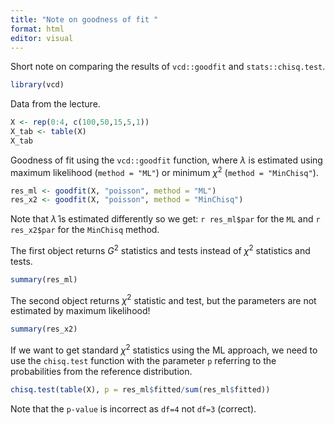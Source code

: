 ```yaml
---
title: "Note on goodness of fit "
format: html
editor: visual
---
```


Short note on comparing the results of `vcd::goodfit` and `stats::chisq.test`.

```r
library(vcd)
```

Data from the lecture. 

```r
X <- rep(0:4, c(100,50,15,5,1))
X_tab <- table(X)
X_tab
```

Goodness of fit using the `vcd::goodfit` function, where $\lambda$ is estimated using maximum likelihood (`method = "ML"`) or minimum $\chi^2$ (`method = "MinChisq"`). 

```r
res_ml <- goodfit(X, "poisson", method = "ML")
res_x2 <- goodfit(X, "poisson", method = "MinChisq")
```

Note that $\hat{\lambda}$ is estimated differently so we get: `r res_ml$par` for the `ML` and `r res_x2$par` for the `MinChisq` method. 

The first object returns $G^2$ statistics and tests instead of $\chi^2$ statistics and tests.

```r
summary(res_ml)
```

The second object returns $\chi^2$ statistic and test, but the parameters are not estimated by maximum likelihood! 

```r
summary(res_x2)
```

If we want to get standard $\chi^2$ statistics using the ML approach, we need to use the `chisq.test` function with the parameter `p` referring to the probabilities from the reference distribution. 

```r
chisq.test(table(X), p = res_ml$fitted/sum(res_ml$fitted))
```

Note that the `p-value` is incorrect as `df=4` not `df=3` (correct).
